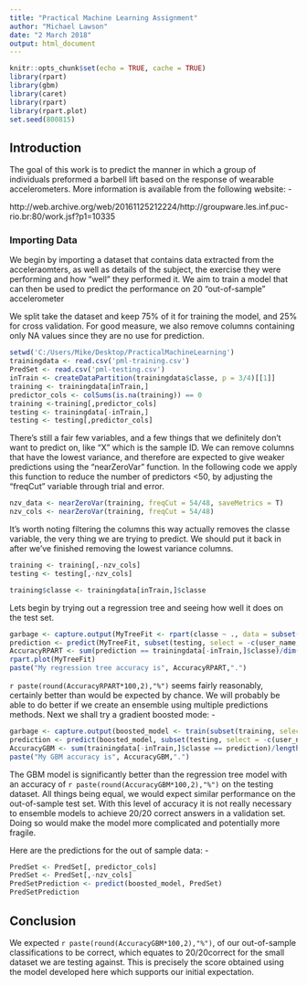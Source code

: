 ```yaml
---
title: "Practical Machine Learning Assignment"
author: "Michael Lawson"
date: "2 March 2018"
output: html_document
---
```


```r
knitr::opts_chunk$set(echo = TRUE, cache = TRUE)
library(rpart)
library(gbm)
library(caret)
library(rpart)
library(rpart.plot)
set.seed(800815)
```

## Introduction

The goal of this work is to predict the manner in which a group of individuals preformed a barbell lift based on the response of wearable accelerometers. More information is available from the following website: - 

http://web.archive.org/web/20161125212224/http://groupware.les.inf.puc-rio.br:80/work.jsf?p1=10335

### Importing Data

We begin by importing a dataset that contains data extracted from the acceleraomters, as well as details of the subject, the exercise they were performing and how "well" they performed it. We aim to train a model that can then be used to predict the performance on 20 "out-of-sample" accelerometer 

We split take the dataset and keep 75% of it for training the model, and 25% for cross validation. For good measure, we also remove columns containing only NA values since they are no use for prediction.

```R
setwd('C:/Users/Mike/Desktop/PracticalMachineLearning')
trainingdata <- read.csv('pml-training.csv')
PredSet <- read.csv('pml-testing.csv')
inTrain <- createDataPartition(trainingdata$classe, p = 3/4)[[1]]
training <- trainingdata[inTrain,]
predictor_cols <- colSums(is.na(training)) == 0
training <-training[,predictor_cols]
testing <- trainingdata[-inTrain,]
testing <- testing[,predictor_cols]
```

There's still a fair few variables, and a few things that we definitely don't want to predict on, like "X" which is the sample ID. We can remove columns that have the lowest variance, and therefore are expected to give weaker predictions using the "nearZeroVar" function. In the following code we apply this function to reduce the number of predictors <50, by adjusting the "freqCut" variable through trial and error.

```r
nzv_data <- nearZeroVar(training, freqCut = 54/48, saveMetrics = T)
nzv_cols <- nearZeroVar(training, freqCut = 54/48)
```

It's worth noting filtering the columns this way actually removes the classe variable, the very thing we are trying to predict. We should put it back in after we've finished removing the lowest variance columns.

```r
training <- training[,-nzv_cols]
testing <- testing[,-nzv_cols] 

training$classe <- trainingdata[inTrain,]$classe
```


Lets begin by trying out a regression tree and seeing how well it does on the test set.

```r
garbage <- capture.output(MyTreeFit <- rpart(classe ~ ., data = subset(training, select = -c(user_name, X)), method="class"))
prediction <- predict(MyTreeFit, subset(testing, select = -c(user_name, X)), type = "class")
AccuracyRPART <- sum(prediction == trainingdata[-inTrain,]$classe)/dim(testing)[1]
rpart.plot(MyTreeFit)
paste("My regression tree accuracy is", AccuracyRPART,".")
```

`r paste(round(AccuracyRPART*100,2),"%")` seems fairly reasonably, certainly better than would be expected by chance. We will probably be able to do better if we create an ensemble using multiple predictions methods. Next we shall try a gradient boosted mode: -


```r
garbage <- capture.output(boosted_model <- train(subset(training, select = -c(user_name, X))[,-46],subset(training, select = -c(user_name, X))[,46],method="gbm"))
prediction <- predict(boosted_model, subset(testing, select = -c(user_name, X)))
AccuracyGBM <- sum(trainingdata[-inTrain,]$classe == prediction)/length(trainingdata[-inTrain,]$classe)
paste("My GBM accuracy is", AccuracyGBM,".")
```

The GBM model is significantly better than the regression tree model with an accuracy of `r paste(round(AccuracyGBM*100,2),"%")` on the testing dataset. All things being equal, we would expect similar performance on the out-of-sample test set. With this level of accuracy it is not really necessary to ensemble models to achieve 20/20 correct answers in a validation set. Doing so would make the model more complicated and potentially more fragile.

Here are the predictions for the out of sample data: - 

```r
PredSet <- PredSet[, predictor_cols]
PredSet <- PredSet[,-nzv_cols] 
PredSetPrediction <- predict(boosted_model, PredSet)
PredSetPrediction
```

## Conclusion

We expected `r paste(round(AccuracyGBM*100,2),"%")`, of our out-of-sample classifications to be correct, which equates to 20/20correct for the small dataset we are testing against. This is precisely the score obtained using the model developed here which supports our initial expectation.


